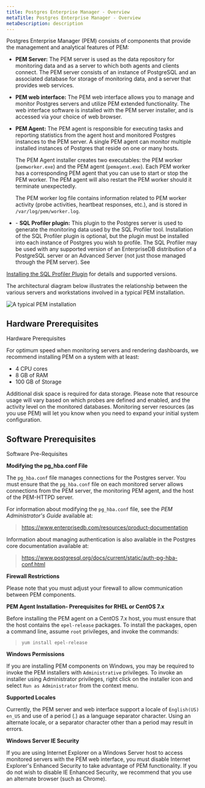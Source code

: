 ```yaml
---
title: Postgres Enterprise Manager - Overview
metaTitle: Postgres Enterprise Manager - Overview
metaDescription: description
---
```


Postgres Enterprise Manager (PEM) consists of components that provide
the management and analytical features of PEM:

  - **PEM Server:** The PEM server is used as the data repository for
    monitoring data and as a server to which both agents and clients
    connect. The PEM server consists of an instance of PostgreSQL and an
    associated database for storage of monitoring data, and a server
    that provides web services.

  - **PEM web interface:** The PEM web interface allows you to manage
    and monitor Postgres servers and utilize PEM extended functionality.
    The web interface software is installed with the PEM server
    installer, and is accessed via your choice of web browser.

  - **PEM Agent:** The PEM agent is responsible for executing tasks and
    reporting statistics from the agent host and monitored Postgres
    instances to the PEM server. A single PEM agent can monitor multiple
    installed instances of Postgres that reside on one or many hosts.
    
    The PEM Agent installer creates two executables: the PEM worker
    (`pemworker.exe`) and the PEM agent (`pemagent.exe`). Each PEM
    worker has a corresponding PEM agent that you can use to start or
    stop the PEM worker. The PEM agent will also restart the PEM worker
    should it terminate unexpectedly.
    
    The PEM worker log file contains information related to PEM worker
    activity (probe activities, heartbeat responses, etc.), and is
    stored in `/var/log/pem/worker.log`.

<!-- end list -->

  - \- **SQL Profiler plugin:** This plugin to the Postgres server is
    used to  
    generate the monitoring data used by the SQL Profiler tool.
    Installation of the SQL Profiler plugin is optional, but the plugin
    must be installed into each instance of Postgres you wish to
    profile. The SQL Profiler may be used with any supported version of
    an EnterpriseDB distribution of a PostgreSQL server or an Advanced
    Server (not just those managed through the PEM server). See

[Installing the SQL Profiler Plugin](installing_the_sql_profiler_plugin)
for details and supported versions.

The architectural diagram below illustrates the relationship between the
various servers and workstations involved in a typical PEM installation.

![*A typical PEM installation*](images/pem_installation_overview.png)

## Hardware Prerequisites

<div class="index">

Hardware Prerequisites

</div>

For optimum speed when monitoring servers and rendering dashboards, we
recommend installing PEM on a system with at least:

  - 4 CPU cores
  - 8 GB of RAM
  - 100 GB of Storage

Additional disk space is required for data storage. Please note that
resource usage will vary based on which probes are defined and enabled,
and the activity level on the monitored databases. Monitoring server
resources (as you use PEM) will let you know when you need to expand
your initial system configuration.

## Software Prerequisites

<div class="index">

Software Pre-Requisites

</div>

**Modifying the pg_hba.conf File**

The `pg_hba.conf` file manages connections for the Postgres server. You
must ensure that the `pg_hba.conf` file on each monitored server allows
connections from the PEM server, the monitoring PEM agent, and the host
of the PEM-HTTPD server.

For information about modifying the `pg_hba.conf` file, see the *PEM
Administrator's Guide* available at:

> <https://www.enterprisedb.com/resources/product-documentation>

Information about managing authentication is also available in the
Postgres core documentation available at:

> <https://www.postgresql.org/docs/current/static/auth-pg-hba-conf.html>

**Firewall Restrictions**

Please note that you must adjust your firewall to allow communication
between PEM components.

**PEM Agent Installation- Prerequisites for RHEL or CentOS 7.x**

Before installing the PEM agent on a CentOS 7.x host, you must ensure
that the host contains the `epel-release` packages. To install the
packages, open a command line, assume `root` privileges, and invoke the
commands:

> `yum install epel-release`

**Windows Permissions**

If you are installing PEM components on Windows, you may be required to
invoke the PEM installers with `Administrative` privileges. To invoke an
installer using Administrator privileges, right click on the installer
icon and select `Run as Administrator` from the context menu.

**Supported Locales**

Currently, the PEM server and web interface support a locale of
`English(US) en_US` and use of a period (.) as a language separator
character. Using an alternate locale, or a separator character other
than a period may result in errors.

**Windows Server IE Security**

If you are using Internet Explorer on a Windows Server host to access
monitored servers with the PEM web interface, you must disable Internet
Explorer's Enhanced Security to take advantage of PEM functionality. If
you do not wish to disable IE Enhanced Security, we recommend that you
use an alternate browser (such as Chrome).
